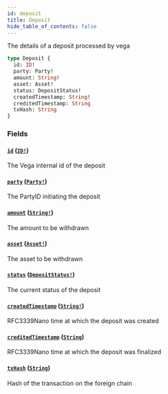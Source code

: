 ```yaml
---
id: deposit
title: Deposit
hide_table_of_contents: false
---
```



The details of a deposit processed by vega

```graphql
type Deposit {
  id: ID!
  party: Party!
  amount: String!
  asset: Asset!
  status: DepositStatus!
  createdTimestamp: String!
  creditedTimestamp: String
  txHash: String
}
```


### Fields

#### [`id`](#) ([`ID!`](/mainnet/api/graphql/scalars/id))

The Vega internal id of the deposit


#### [`party`](#) ([`Party!`](/mainnet/api/graphql/objects/party))

The PartyID initiating the deposit


#### [`amount`](#) ([`String!`](/mainnet/api/graphql/scalars/string))

The amount to be withdrawn


#### [`asset`](#) ([`Asset!`](/mainnet/api/graphql/objects/asset))

The asset to be withdrawn


#### [`status`](#) ([`DepositStatus!`](/mainnet/api/graphql/enums/deposit-status))

The current status of the deposit


#### [`createdTimestamp`](#) ([`String!`](/mainnet/api/graphql/scalars/string))

RFC3339Nano time at which the deposit was created


#### [`creditedTimestamp`](#) ([`String`](/mainnet/api/graphql/scalars/string))

RFC3339Nano time at which the deposit was finalized


#### [`txHash`](#) ([`String`](/mainnet/api/graphql/scalars/string))

Hash of the transaction on the foreign chain




